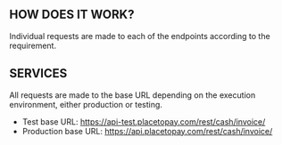 ## HOW DOES IT WORK?

Individual requests are made to each of the endpoints according to the requirement.

## SERVICES
All requests are made to the base URL depending on the execution environment, either production or testing.

- Test base URL: https://api-test.placetopay.com/rest/cash/invoice/
- Production base URL: https://api.placetopay.com/rest/cash/invoice/
